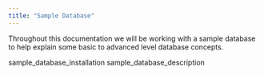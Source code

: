 ```yaml
---
title: "Sample Database"
---
```


<div id="sample_database" class="registered_link"></div>

Throughout this documentation we will be working with a sample database to help explain some basic to advanced level database concepts.

<div class="toctree" maxdepth="3">

sample_database_installation sample_database_description

</div>
